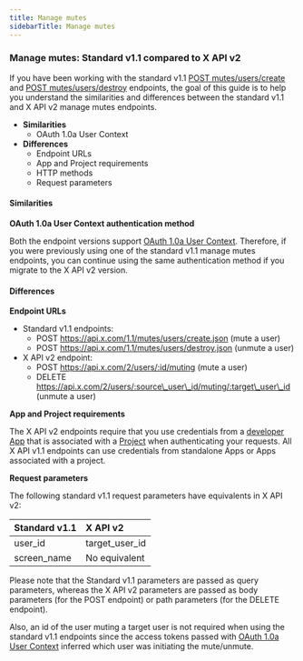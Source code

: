 ---
title: Manage mutes
sidebarTitle: Manage mutes
---


### Manage mutes: Standard v1.1 compared to X API v2

If you have been working with the standard v1.1 [POST mutes/users/create](https://developer.x.com/en/docs/twitter-api/v1/accounts-and-users/mute-block-report-users/api-reference/post-mutes-users-create) and [POST mutes/users/destroy](https://developer.x.com/en/docs/twitter-api/v1/accounts-and-users/mute-block-report-users/api-reference/post-mutes-users-destroy) endpoints, the goal of this guide is to help you understand the similarities and differences between the standard v1.1 and X API v2 manage mutes endpoints.

* **Similarities**
    * OAuth 1.0a User Context
* **Differences**
    * Endpoint URLs
    * App and Project requirements
    * HTTP methods
    * Request parameters
         

#### Similarities

**OAuth 1.0a User Context authentication method**

Both the endpoint versions support [OAuth 1.0a User Context](https://developer.x.com/content/developer-twitter/resources/fundamentals/authentication). Therefore, if you were previously using one of the standard v1.1 manage mutes endpoints, you can continue using the same authentication method if you migrate to the X API v2 version.

#### Differences

**Endpoint URLs**

* Standard v1.1 endpoints:
    * POST https://api.x.com/1.1/mutes/users/create.json
        (mute a user)
    * POST https://api.x.com/1.1/mutes/users/destroy.json
        (unmute a user)
* X API v2 endpoint:
    * POST https://api.x.com/2/users/:id/muting
        (mute a user)
    * DELETE https://api.x.com/2/users/:source\_user\_id/muting/:target\_user\_id
        (unmute a user) 

**App and Project requirements**

The X API v2 endpoints require that you use credentials from a [developer App](/resources/fundamentals/developer-apps) that is associated with a [Project](/resources/fundamentals/projects) when authenticating your requests. All X API v1.1 endpoints can use credentials from standalone Apps or Apps associated with a project.


**Request parameters**

The following standard v1.1 request parameters have equivalents in X API v2:

| Standard v1.1 | X API v2 |
| :--- | :--- |
| user_id | target\_user\_id |
| screen_name | No equivalent |

Please note that the Standard v1.1 parameters are passed as query parameters, whereas the X API v2 parameters are passed as body parameters (for the POST endpoint) or path parameters (for the DELETE endpoint).

Also, an id of the user muting a target user is not required when using the standard v1.1 endpoints since the access tokens passed with [OAuth 1.0a User Context](/resources/fundamentals/authentication) inferred which user was initiating the mute/unmute. 
